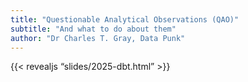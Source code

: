 ```yaml
---
title: "Questionable Analytical Observations (QAO)"
subtitle: "And what to do about them"
author: "Dr Charles T. Gray, Data Punk" 
---
```


{{< revealjs "slides/2025-dbt.html" >}}


